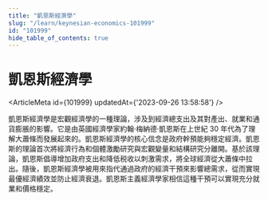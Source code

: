 ```yaml
---
title: "凱恩斯經濟學"
slug: "/learn/keynesian-economics-101999"
id: "101999"
hide_table_of_contents: true
---
```



# 凱恩斯經濟學

<ArticleMeta id={101999} updatedAt={'2023-09-26 13:58:58'} />
<div className='border-solid border-b border-t-0 my-4 border-[var(--ifm-color-gray-300)]' />

凱恩斯經濟學是宏觀經濟學的一種理論，涉及到經濟總支出及其對產出、就業和通貨膨脹的影響。它是由英國經濟學家約翰·梅納德·凱恩斯在上世紀 30 年代為了理解大蕭條而發展起來的。凱恩斯經濟學的核心信念是政府幹預能夠穩定經濟。凱恩斯的理論首次將經濟行為和個體激勵研究與宏觀變量和結構研究分離開。基於該理論，凱恩斯倡導增加政府支出和降低税收以刺激需求，將全球經濟從大蕭條中拉出。隨後，凱恩斯經濟學被用來指代通過政府的經濟干預來影響總需求，從而實現最優經濟績效並防止經濟衰退。凱恩斯主義經濟學家相信這種干預可以實現充分就業和價格穩定。
